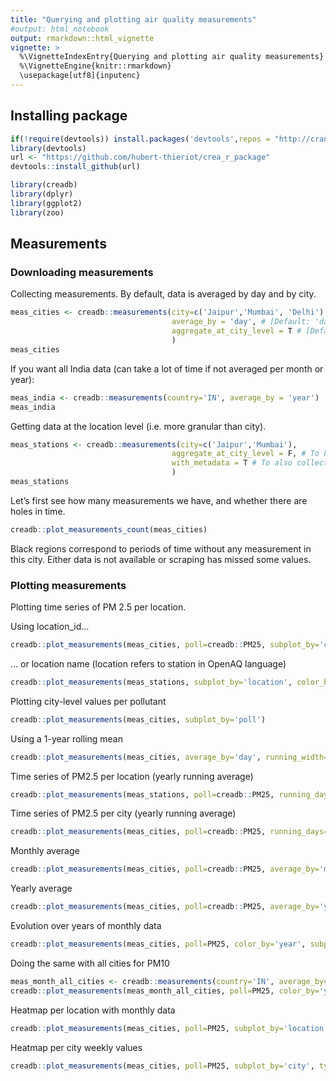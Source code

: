 ```yaml
---
title: "Querying and plotting air quality measurements"
#output: html_notebook
output: rmarkdown::html_vignette
vignette: >
  %\VignetteIndexEntry{Querying and plotting air quality measurements}
  %\VignetteEngine{knitr::rmarkdown}
  \usepackage[utf8]{inputenc}
---
```


## Installing package
```r
if(!require(devtools)) install.packages('devtools',repos = "http://cran.us.r-project.org")
library(devtools)
url <- "https://github.com/hubert-thieriot/crea_r_package"
devtools::install_github(url)
```
```r
library(creadb)
library(dplyr)
library(ggplot2)
library(zoo)
```

## Measurements
### Downloading measurements
Collecting measurements. By default, data is averaged by day and by city.
```r
meas_cities <- creadb::measurements(city=c('Jaipur','Mumbai', 'Delhi'),
                                    average_by = 'day', # [Default: 'day'] also available NULL (raw measurements), 'hour', 'week', 'month', 'year'
                                    aggregate_at_city_level = T # [Default: TRUE] whether or not to aggregate stations data at the city level
                                    )
meas_cities
```
If you want all India data (can take a lot of time if not averaged per month or year):
```r
meas_india <- creadb::measurements(country='IN', average_by = 'year')
meas_india
```

Getting data at the location level (i.e. more granular than city).
```r
meas_stations <- creadb::measurements(city=c('Jaipur','Mumbai'),
                                    aggregate_at_city_level = F, # To keep it at 'location' (i.e. station) level
                                    with_metadata = T # To also collect geometry
                                    )
meas_stations
```


Let's first see how many measurements we have, and whether there are holes in time.
```r
creadb::plot_measurements_count(meas_cities)
```
Black regions correspond to periods of time without any measurement in this city. Either data is not available or scraping has missed some values.


### Plotting measurements
Plotting time series of PM 2.5 per location.

Using location_id...
```r
creadb::plot_measurements(meas_cities, poll=creadb::PM25, subplot_by='city')
```
... or location name (location refers to station in OpenAQ language)
```r
creadb::plot_measurements(meas_stations, subplot_by='location', color_by = 'poll')
```

Plotting city-level values per pollutant
```r
creadb::plot_measurements(meas_cities, subplot_by='poll')
```
Using a 1-year rolling mean
```r
creadb::plot_measurements(meas_cities, average_by='day', running_width=365, subplot_by='poll')
```

Time series of PM2.5 per location (yearly running average)
```r
creadb::plot_measurements(meas_stations, poll=creadb::PM25, running_days=365, subplot_by='location')
```

Time series of PM2.5 per city (yearly running average)
```r
creadb::plot_measurements(meas_cities, poll=creadb::PM25, running_days=365, color_by='city')
```

Monthly average
```r
creadb::plot_measurements(meas_cities, poll=creadb::PM25, average_by='month', subplot_by='city')
```

Yearly average
```r
creadb::plot_measurements(meas_cities, poll=creadb::PM25, average_by='year', subplot_by='city')
```

Evolution over years of monthly data
```r
creadb::plot_measurements(meas_cities, poll=PM25, color_by='year', subplot_by='city', average_by='month')
```

Doing the same with all cities for PM10
```r
meas_month_all_cities <- creadb::measurements(country='IN', average_by='month', date_from='2014-01-01', poll=PM25)
creadb::plot_measurements(meas_month_all_cities, poll=PM25, color_by='year', subplot_by='city', average_by='month')
```
Heatmap per location with monthly data
```r
creadb::plot_measurements(meas_cities, poll=PM25, subplot_by='location', type='heatmap', average_by='month')
```

Heatmap per city weekly values
```r
creadb::plot_measurements(meas_cities, poll=PM25, subplot_by='city', type='heatmap', average_by='month')
```
